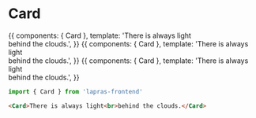 

<Meta title="Card" component={Card} />

# Card

<Preview>
  <Story name="skin: default">
    {{
      components: { Card },
      template: '<Card>There is always light<br>behind the clouds.</Card>',
    }}
  </Story>
  <Story name="skin: background">
    {{
      components: { Card },
      template: '<Card skin="background">There is always light<br>behind the clouds.</Card>',
    }}
  </Story>
  <Story name="skin: background line">
    {{
      components: { Card },
      template: '<Card skin="background-line">There is always light<br>behind the clouds.</Card>',
    }}
  </Story>
</Preview>

<Props of={Card} />

```typescript
import { Card } from 'lapras-frontend'
```

```html
<Card>There is always light<br>behind the clouds.</Card>
```
